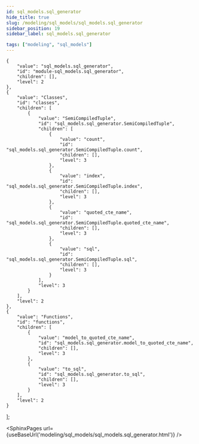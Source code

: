 ```yaml
---
id: sql_models.sql_generator
hide_title: true
slug: /modeling/sql_models/sql_models.sql_generator
sidebar_position: 19
sidebar_label: sql_models.sql_generator

tags: ["modeling", "sql_models"]
---
```


    {
        "value": "sql_models.sql_generator",
        "id": "module-sql_models.sql_generator",
        "children": [],
        "level": 2
    },
    {
        "value": "Classes",
        "id": "classes",
        "children": [
            {
                "value": "SemiCompiledTuple",
                "id": "sql_models.sql_generator.SemiCompiledTuple",
                "children": [
                    {
                        "value": "count",
                        "id": "sql_models.sql_generator.SemiCompiledTuple.count",
                        "children": [],
                        "level": 3
                    },
                    {
                        "value": "index",
                        "id": "sql_models.sql_generator.SemiCompiledTuple.index",
                        "children": [],
                        "level": 3
                    },
                    {
                        "value": "quoted_cte_name",
                        "id": "sql_models.sql_generator.SemiCompiledTuple.quoted_cte_name",
                        "children": [],
                        "level": 3
                    },
                    {
                        "value": "sql",
                        "id": "sql_models.sql_generator.SemiCompiledTuple.sql",
                        "children": [],
                        "level": 3
                    }
                ],
                "level": 3
            }
        ],
        "level": 2
    },
    {
        "value": "Functions",
        "id": "functions",
        "children": [
            {
                "value": "model_to_quoted_cte_name",
                "id": "sql_models.sql_generator.model_to_quoted_cte_name",
                "children": [],
                "level": 3
            },
            {
                "value": "to_sql",
                "id": "sql_models.sql_generator.to_sql",
                "children": [],
                "level": 3
            }
        ],
        "level": 2
    }
];




<SphinxPages url={useBaseUrl('modeling/sql_models/sql_models.sql_generator.html')} />
